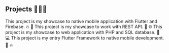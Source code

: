 ## Projects  👨🏻‍💻

<ProjectCard title="Dump The Bump" link="https://apps.apple.com/us/app/dump-the-bump/id1518827461" bg="linear-gradient(to right, #D4145A 0%, #FBB03B 100%)">
This project is my showcase to native mobile application with Flutter and Firebase. 🔥 📱
</ProjectCard>

<ProjectCard title="Covid 19" link="https://github.com/hho114/covid_19" bg="linear-gradient(to right, #662D8C 0%, #ED1E79 100%)">
This project is my showcase to work with REST API. 📱 🌐
</ProjectCard>

<ProjectCard title="University Database" link="https://github.com/hho114/University_Database" bg="linear-gradient(to right, #009245 0%, #FCEE21 100%)">
This project is my showcase to web application with PHP and SQL database. 🏢 💻
</ProjectCard>

<ProjectCard title="CSUF SWAP" link="https://github.com/Krunk-Juice/CSUF-Parking-App" bg="linear-gradient(to right, #D585FF 0%, #00FFEE 100%)">
This project is my entry Flutter Framework to native mobile development. 📱 🔥
</ProjectCard>
